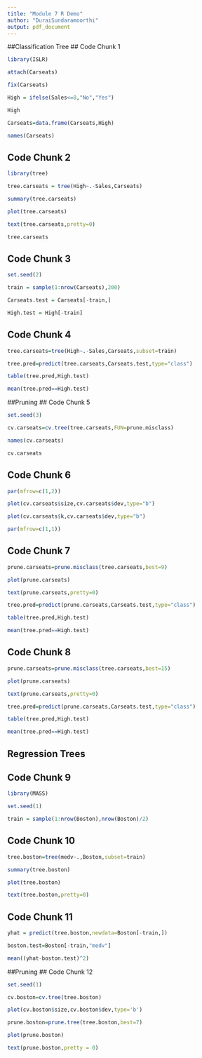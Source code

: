```yaml
---
title: "Module 7 R Demo"
author: "DuraiSundaramoorthi"
output: pdf_document
---
```


##Classification Tree
## Code Chunk 1

```r
library(ISLR)

attach(Carseats)

fix(Carseats)

High = ifelse(Sales<=8,"No","Yes")

High

Carseats=data.frame(Carseats,High)

names(Carseats)
```

## Code Chunk 2

```r
library(tree)

tree.carseats = tree(High~.-Sales,Carseats)

summary(tree.carseats)

plot(tree.carseats)

text(tree.carseats,pretty=0)

tree.carseats
```


## Code Chunk 3

```r
set.seed(2)

train = sample(1:nrow(Carseats),200)

Carseats.test = Carseats[-train,]

High.test = High[-train]
```

## Code Chunk 4

```r
tree.carseats=tree(High~.-Sales,Carseats,subset=train)

tree.pred=predict(tree.carseats,Carseats.test,type="class")

table(tree.pred,High.test)

mean(tree.pred==High.test)
```

##Pruning
## Code Chunk 5

```r
set.seed(3)

cv.carseats=cv.tree(tree.carseats,FUN=prune.misclass)

names(cv.carseats)

cv.carseats
```

## Code Chunk 6

```r
par(mfrow=c(1,2))

plot(cv.carseats$size,cv.carseats$dev,type="b")

plot(cv.carseats$k,cv.carseats$dev,type="b")

par(mfrow=c(1,1))
```

## Code Chunk 7

```r
prune.carseats=prune.misclass(tree.carseats,best=9)

plot(prune.carseats)

text(prune.carseats,pretty=0)

tree.pred=predict(prune.carseats,Carseats.test,type="class")

table(tree.pred,High.test)

mean(tree.pred==High.test)
```

## Code Chunk 8

```r
prune.carseats=prune.misclass(tree.carseats,best=15)

plot(prune.carseats)

text(prune.carseats,pretty=0)

tree.pred=predict(prune.carseats,Carseats.test,type="class")

table(tree.pred,High.test)

mean(tree.pred==High.test)
```

## Regression Trees
## Code Chunk 9

```r
library(MASS)

set.seed(1)

train = sample(1:nrow(Boston),nrow(Boston)/2)
```

## Code Chunk 10

```r
tree.boston=tree(medv~.,Boston,subset=train)

summary(tree.boston)

plot(tree.boston)

text(tree.boston,pretty=0)
```

## Code Chunk 11

```r
yhat = predict(tree.boston,newdata=Boston[-train,]) 

boston.test=Boston[-train,"medv"]

mean((yhat-boston.test)^2)
```

##Pruning
## Code Chunk 12

```r
set.seed(1)

cv.boston=cv.tree(tree.boston)

plot(cv.boston$size,cv.boston$dev,type='b')

prune.boston=prune.tree(tree.boston,best=7)

plot(prune.boston)

text(prune.boston,pretty = 0)
```

